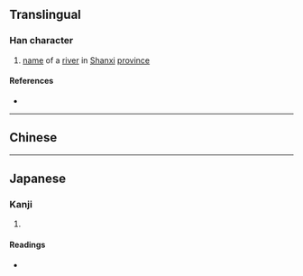 {{character info/new}}
{{also|沩|潙}}
==Translingual==

===Han character===
{{Han char|rn=85|rad=水|as=09|sn=12|four=32127|canj=EIKF|ids=⿰氵為}}

# [[name]] of a [[river]] in [[Shanxi]] [[province]]

====References====
* {{Han ref|kx=0639.111|hdz=31687.011|uh=6E88|ud=28296|bh=D9EC|bd=55788}}

----

==Chinese==
{{zh-see|潙|v}}

----

==Japanese==

===Kanji===
{{ja-kanji|grade=|rs=水09}}

# {{defn|lang=ja|sort=水09}}

====Readings====
* {{ja-readings|on=[[き]] (ki), [[い]] (i)|kun=}}
